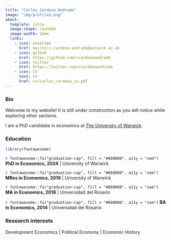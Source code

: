 ```yaml
---
title: "Carlos Cardona Andrade"
image: "img/profile2.png"
about: 
  template: jolla
  image-shape: rounded
  image-width: 16em
  links:
    - icon: envelope
      href: mailto:c.cardona-andrade@warwick.ac.uk
    - icon: github
      href: https://github.com/ccardonaandrade
    - icon: twitter
      href: https://twitter.com/ccardonaandrade
    - icon: CV
      text: CV
      href: cv/carlos_cardona_cv.pdf
---
```


### Bio

Welcome to my website! It is still under construction as you will notice while exploring other sections.

I am a PhD candidate in economics at [The University of Warwick](https://warwick.ac.uk/).

### Education

```r
library(fontawesome)
```

`r fontawesome::fa("graduation-cap", fill = "#660000", a11y = "sem")` **PhD in Economics, 2024** \| University of Warwick

`r fontawesome::fa("graduation-cap", fill = "#660000", a11y = "sem")` **MRes in Economics, 2019** \| University of Warwick

`r fontawesome::fa("graduation-cap", fill = "#660000", a11y = "sem")` **MA in Economics, 2016** \| Universidad del Rosario

`r fontawesome::fa("graduation-cap", fill = "#660000", a11y = "sem")` **BA in Economics, 2014** \| Universidad del Rosario

### Research interests

Development Economics \| Political Economy \| Economic History
